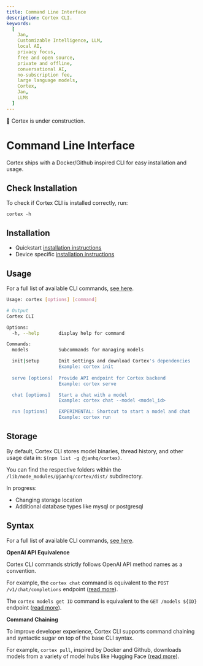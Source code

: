 ```yaml
---
title: Command Line Interface
description: Cortex CLI.
keywords:
  [
    Jan,
    Customizable Intelligence, LLM,
    local AI,
    privacy focus,
    free and open source,
    private and offline,
    conversational AI,
    no-subscription fee,
    large language models,
    Cortex,
    Jan,
    LLMs
  ]
---
```



<Callout type="warning">
🚧 Cortex is under construction.
</Callout>

# Command Line Interface

Cortex ships with a Docker/Github inspired CLI for easy installation and usage.

## Check Installation

To check if Cortex CLI is installed correctly, run:

```
cortex -h
```

## Installation

- Quickstart [installation instructions](/cortex/quickstart)
- Device specific [installation instructions](/cortex/installation)

## Usage

For a full list of available CLI commands, [see here](/cortex/cli-overview).

```bash
Usage: cortex [options] [command]

# Output
Cortex CLI

Options:
  -h, --help       display help for command

Commands:
  models           Subcommands for managing models

  init|setup       Init settings and download Cortex's dependencies
                   Example: cortex init
                   
  serve [options]  Provide API endpoint for Cortex backend
                   Example: cortex serve

  chat [options]   Start a chat with a model
                   Example: cortex chat --model <model_id>

  run [options]    EXPERIMENTAL: Shortcut to start a model and chat
                   Example: cortex run
```

## Storage

By default, Cortex CLI stores model binaries, thread history, and other usage data in:
`$(npm list -g @janhq/cortex)`. 

You can find the respective folders within the `/lib/node_modules/@janhq/cortex/dist/` subdirectory.

In progress: 
- Changing storage location
- Additional database types like mysql or postgresql

## Syntax

For a full list of available CLI commands, [see here](/cortex/cli-overview).

**OpenAI API Equivalence**

Cortex CLI commands strictly follows OpenAI API method names as a convention.

For example, the `cortex chat` command is equivalent to the `POST /v1/chat/completions` endpoint ([read more](/cortex/cortex-chat)). 

The `cortex models get ID` command is equivalent to the `GET /models ${ID}` endpoint ([read more](/cortex/cortex-models)).

**Command Chaining**

To improve developer experience, Cortex CLI supports command chaining and syntactic sugar on top of the base CLI syntax. 

For example, `cortex pull`, inspired by Docker and Github, downloads models from a variety of model hubs like Hugging Face ([read more](/cortex/cortex-pull)). 
